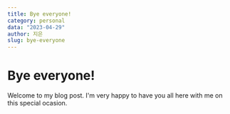 ```yaml
---
title: Bye everyone!
category: personal
data: "2023-04-29"
author: 지은
slug: bye-everyone
---
```


# Bye everyone!

Welcome to my blog post. I'm very happy to have you all here with me on this special ocasion.
